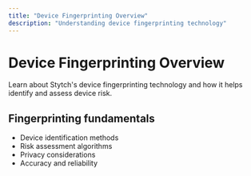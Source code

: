 ```yaml
---
title: "Device Fingerprinting Overview"
description: "Understanding device fingerprinting technology"
---
```


# Device Fingerprinting Overview

Learn about Stytch's device fingerprinting technology and how it helps identify and assess device risk.

## Fingerprinting fundamentals

- Device identification methods
- Risk assessment algorithms
- Privacy considerations
- Accuracy and reliability
